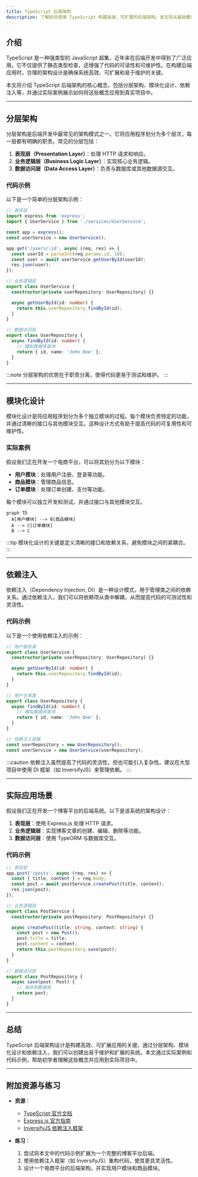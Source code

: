 ```yaml
---
title: TypeScript 后端架构
description: 了解如何使用 TypeScript 构建高效、可扩展的后端架构。本文将从基础概念入手，逐步讲解 TypeScript 后端开发的核心架构设计，并提供实际案例和代码示例。
---
```


## 介绍

TypeScript 是一种强类型的 JavaScript 超集，近年来在后端开发中得到了广泛应用。它不仅提供了静态类型检查，还增强了代码的可读性和可维护性。在构建后端应用时，合理的架构设计是确保系统高效、可扩展和易于维护的关键。

本文将介绍 TypeScript 后端架构的核心概念，包括分层架构、模块化设计、依赖注入等，并通过实际案例展示如何将这些概念应用到真实项目中。

---

## 分层架构

分层架构是后端开发中最常见的架构模式之一。它将应用程序划分为多个层次，每一层都有明确的职责。常见的分层包括：

1. **表现层（Presentation Layer）**：处理 HTTP 请求和响应。
2. **业务逻辑层（Business Logic Layer）**：实现核心业务逻辑。
3. **数据访问层（Data Access Layer）**：负责与数据库或其他数据源交互。

### 代码示例

以下是一个简单的分层架构示例：

```typescript
// 表现层
import express from 'express';
import { UserService } from './services/UserService';

const app = express();
const userService = new UserService();

app.get('/users/:id', async (req, res) => {
  const userId = parseInt(req.params.id, 10);
  const user = await userService.getUserById(userId);
  res.json(user);
});

// 业务逻辑层
export class UserService {
  constructor(private userRepository: UserRepository) {}

  async getUserById(id: number) {
    return this.userRepository.findById(id);
  }
}

// 数据访问层
export class UserRepository {
  async findById(id: number) {
    // 模拟数据库查询
    return { id, name: 'John Doe' };
  }
}
```

:::note
分层架构的优势在于职责分离，使得代码更易于测试和维护。
:::

---

## 模块化设计

模块化设计是将应用程序划分为多个独立模块的过程。每个模块负责特定的功能，并通过清晰的接口与其他模块交互。这种设计方式有助于提高代码的可复用性和可维护性。

### 实际案例

假设我们正在开发一个电商平台，可以将其划分为以下模块：

- **用户模块**：处理用户注册、登录等功能。
- **商品模块**：管理商品信息。
- **订单模块**：处理订单创建、支付等功能。

每个模块可以独立开发和测试，并通过接口与其他模块交互。

```mermaid
graph TD
  A[用户模块] --> B[商品模块]
  A --> C[订单模块]
  B --> C
```

:::tip
模块化设计的关键是定义清晰的接口和依赖关系，避免模块之间的紧耦合。
:::

---

## 依赖注入

依赖注入（Dependency Injection, DI）是一种设计模式，用于管理类之间的依赖关系。通过依赖注入，我们可以将依赖项从类中解耦，从而提高代码的可测试性和灵活性。

### 代码示例

以下是一个使用依赖注入的示例：

```typescript
// 用户服务类
export class UserService {
  constructor(private userRepository: UserRepository) {}

  async getUserById(id: number) {
    return this.userRepository.findById(id);
  }
}

// 用户仓库类
export class UserRepository {
  async findById(id: number) {
    // 模拟数据库查询
    return { id, name: 'John Doe' };
  }
}

// 依赖注入容器
const userRepository = new UserRepository();
const userService = new UserService(userRepository);
```

:::caution
依赖注入虽然提高了代码的灵活性，但也可能引入复杂性。建议在大型项目中使用 DI 框架（如 InversifyJS）来管理依赖。
:::

---

## 实际应用场景

假设我们正在开发一个博客平台的后端系统。以下是该系统的架构设计：

1. **表现层**：使用 Express.js 处理 HTTP 请求。
2. **业务逻辑层**：实现博客文章的创建、编辑、删除等功能。
3. **数据访问层**：使用 TypeORM 与数据库交互。

### 代码示例

```typescript
// 表现层
app.post('/posts', async (req, res) => {
  const { title, content } = req.body;
  const post = await postService.createPost(title, content);
  res.json(post);
});

// 业务逻辑层
export class PostService {
  constructor(private postRepository: PostRepository) {}

  async createPost(title: string, content: string) {
    const post = new Post();
    post.title = title;
    post.content = content;
    return this.postRepository.save(post);
  }
}

// 数据访问层
export class PostRepository {
  async save(post: Post) {
    // 保存到数据库
    return post;
  }
}
```

---

## 总结

TypeScript 后端架构设计是构建高效、可扩展应用的关键。通过分层架构、模块化设计和依赖注入，我们可以创建出易于维护和扩展的系统。本文通过实际案例和代码示例，帮助初学者理解这些概念并应用到实际项目中。

---

## 附加资源与练习

- **资源**：
  - [TypeScript 官方文档](https://www.typescriptlang.org/docs/)
  - [Express.js 官方指南](https://expressjs.com/)
  - [InversifyJS 依赖注入框架](https://inversify.io/)

- **练习**：
  1. 尝试将本文中的代码示例扩展为一个完整的博客平台后端。
  2. 使用依赖注入框架（如 InversifyJS）重构代码，使其更具灵活性。
  3. 设计一个电商平台的后端架构，并实现用户模块和商品模块。